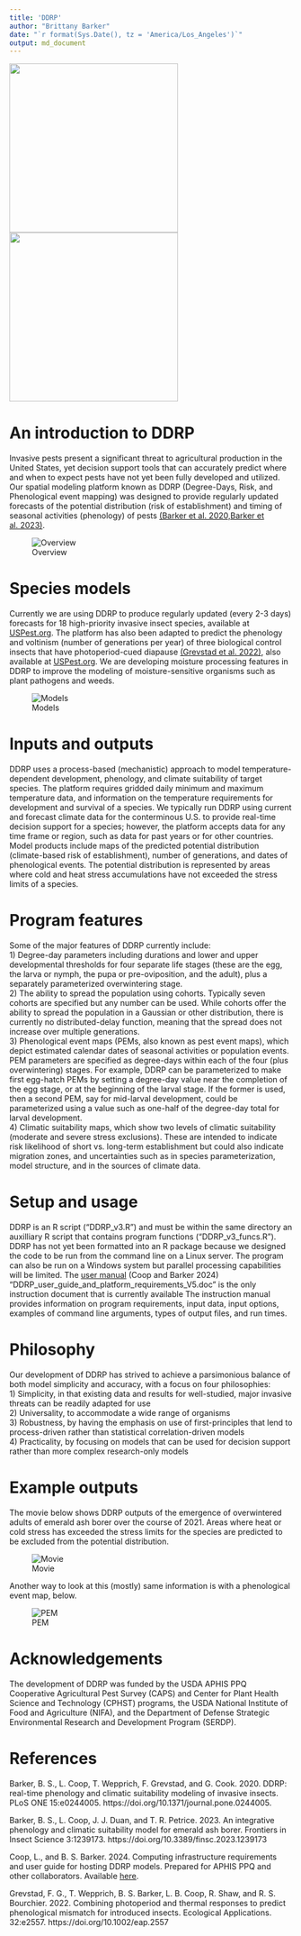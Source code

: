 ```yaml
---
title: 'DDRP'
author: "Brittany Barker"
date: "`r format(Sys.Date(), tz = 'America/Los_Angeles')`"
output: md_document
---
```


<img src="https://github.com/bbarker505/ddrp_v2/blob/master/images/DDRP_logo2.png" width="300"/> <img src="https://github.com/bbarker505/ddrp_v2/blob/master/images/OSU_IPMC_horizontal_2C_O_over_B.png" width="300"/> 


# An introduction to DDRP

Invasive pests present a significant threat to agricultural production in the United States, yet decision support tools that can accurately predict where and when to expect pests have not yet been fully developed and utilized. Our spatial modeling platform known as DDRP (Degree-Days, Risk, and Phenological event mapping) was designed to provide regularly updated forecasts of the potential distribution (risk of establishment) and timing of seasonal activities (phenology) of pests [(Barker et al. 2020, ](https://doi.org/10.1371/journal.pone.0244005)[Barker et al. 2023)](https://doi.org/10.3389/finsc.2023.1239173). 

![Overview](https://github.com/bbarker505/ddrp_v2/blob/master/images/model_overview.png?raw=true)

# Species models

Currently we are using DDRP to produce regularly updated (every 2-3 days) forecasts for 18 high-priority invasive insect species, available at [USPest.org](http://uspest.org/CAPS). The platform has also been adapted to predict the phenology and voltinism (number of generations per year) of three biological control insects that have photoperiod-cued diapause [(Grevstad et al. 2022)](https://doi.org/10.1002/eap.2557), also available at [USPest.org](http://uspest.org/dd/dodmaps). We are developing moisture processing features in DDRP to improve the modeling of moisture-sensitive organisms such as plant pathogens and weeds. 

![Models](https://github.com/bbarker505/ddrp_v2/blob/master/images/spp_models.png?raw=true)

# Inputs and outputs

DDRP uses a process-based (mechanistic) approach to model temperature-dependent development, phenology, and climate suitability of target species. The platform requires gridded daily minimum and maximum temperature data, and information on the temperature requirements for development and survival of a species. We typically run DDRP using current and forecast climate data for the conterminous U.S. to provide real-time decision support for a species; however, the platform accepts data for any time frame or region, such as data for past years or for other countries. Model products include maps of the predicted potential distribution (climate-based risk of establishment), number of generations, and dates of phenological events. The potential distribution is represented by areas where cold and heat stress accumulations have not exceeded the stress limits of a species.

# Program features

Some of the major features of DDRP currently include:  
1)	Degree-day parameters including durations and lower and upper developmental thresholds for four separate life stages (these are the egg, the larva or nymph, the pupa or pre-oviposition, and the adult), plus a separately parameterized overwintering stage.  
2)	The ability to spread the population using cohorts. Typically seven cohorts are specified but any number can be used. While cohorts offer the ability to spread the population in a Gaussian or other distribution, there is currently no distributed-delay function, meaning that the spread does not increase over multiple generations.  
3)	Phenological event maps (PEMs, also known as pest event maps), which depict estimated calendar dates of seasonal activities or population events. PEM parameters are specified as degree-days within each of the four (plus overwintering) stages. For example, DDRP can be parameterized to make first egg-hatch PEMs by setting a degree-day value near the completion of the egg stage, or at the beginning of the larval stage. If the former is used, then a second PEM, say for mid-larval development, could be parameterized using a value such as one-half of the degree-day total for larval development.  
4)	Climatic suitability maps, which show two levels of climatic suitability (moderate and severe stress exclusions). These are intended to indicate risk likelihood of short vs. long-term establishment but could also indicate migration zones, and uncertainties such as in species parameterization, model structure, and in the sources of climate data.  

# Setup and usage

DDRP is an R script ("DDRP_v3.R") and must be within the same directory an auxilliary R script that contains program functions ("DDRP_v3_funcs.R"). DDRP has not yet been formatted into an R package because we designed the code to be run from the command line on a Linux server. The program can also be run on a Windows system but parallel processing capabilities will be limited. The [user manual](https://github.com/bbarker505/ddrp_v3/blob/main/manual/DDRP_user_guide_and_platform_requirements_V5.doc) (Coop and Barker 2024) "DDRP_user_guide_and_platform_requirements_V5.doc" is the only instruction document that is currently available The instruction manual provides information on program requirements, input data, input options, examples of command line arguments, types of output files, and run times.

# Philosophy

Our development of DDRP has strived to achieve a parsimonious balance of both model simplicity and accuracy, with a focus on four philosophies:  
1) Simplicity, in that existing data and results for well-studied, major invasive threats can be readily adapted for use  
2) Universality, to accommodate a wide range of organisms  
3) Robustness, by having the emphasis on use of first-principles that lend to process-driven rather than statistical correlation-driven models  
4) Practicality, by focusing on models that can be used for decision support rather than more complex research-only models  

# Example outputs

The movie below shows DDRP outputs of the emergence of overwintered adults of emerald ash borer over the course of 2021. Areas where heat or cold stress has exceeded the stress limits for the species are predicted to be excluded from the potential distribution.

![Movie](https://github.com/bbarker505/ddrp_v2/blob/master/images/EAB_2021.gif?raw=true)

Another way to look at this (mostly) same information is with a phenological event map, below.

![PEM](https://github.com/bbarker505/ddrp_v2/blob/master/images/EAB_Avg_PEMp0Excl2_20211231.png?raw=TRUE)

# Acknowledgements

The development of DDRP was funded by the USDA APHIS PPQ Cooperative Agricultural Pest Survey (CAPS) and Center for Plant Health Science and Technology (CPHST) programs, the USDA National Institute of Food and Agriculture (NIFA), and the Department of Defense Strategic Environmental Research and Development Program (SERDP). 

# References

Barker, B. S., L. Coop, T. Wepprich, F. Grevstad, and G. Cook. 2020. DDRP: real-time phenology and climatic suitability modeling of invasive insects. PLoS ONE 15:e0244005. https://doi.org/10.1371/journal.pone.0244005.

Barker, B. S., L. Coop, J. J. Duan, and T. R. Petrice. 2023. An integrative phenology and climatic suitability model for emerald ash borer. Frontiers in Insect Science 3:1239173. https://doi.org/10.3389/finsc.2023.1239173 

Coop, L., and B. S. Barker. 2024. Computing infrastructure requirements and user guide for hosting DDRP models. Prepared for APHIS PPQ and other collaborators. Available [here](https://github.com/bbarker505/ddrp_v3/blob/main/manual/DDRP_user_guide_and_platform_requirements_V5.doc).

Grevstad, F. G., T. Wepprich, B. S. Barker, L. B. Coop, R. Shaw, and R. S. Bourchier. 2022. Combining photoperiod and thermal responses to predict phenological mismatch for introduced insects. Ecological Applications. 32:e2557. https://doi.org/10.1002/eap.2557